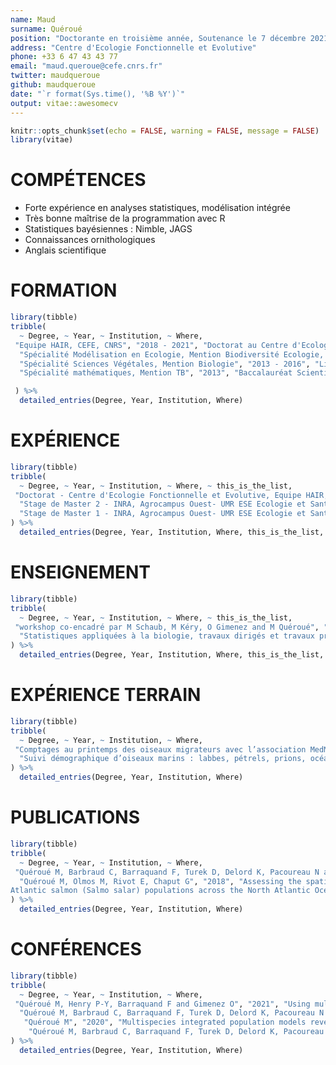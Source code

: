 ```yaml
---
name: Maud
surname: Quéroué
position: "Doctorante en troisième année, Soutenance le 7 décembre 2021"
address: "Centre d'Ecologie Fonctionnelle et Evolutive"
phone: +33 6 47 43 43 77
email: "maud.queroue@cefe.cnrs.fr"
twitter: maudqueroue
github: maudqueroue
date: "`r format(Sys.time(), '%B %Y')`"
output: vitae::awesomecv
---
```


```r
knitr::opts_chunk$set(echo = FALSE, warning = FALSE, message = FALSE)
library(vitae)
```

# COMPÉTENCES

 * Forte expérience en analyses statistiques, modélisation intégrée
 * Très bonne maîtrise de la programmation avec R
 * Statistiques bayésiennes : Nimble, JAGS
 * Connaissances ornithologiques
 * Anglais scientifique

# FORMATION

```r
library(tibble)
tribble(
  ~ Degree, ~ Year, ~ Institution, ~ Where,
 "Equipe HAIR, CEFE, CNRS", "2018 - 2021", "Doctorat au Centre d'Ecologie Fonctionnelle et Evolutive", "Montpellier, France",
  "Spécialité Modélisation en Ecologie, Mention Biodiversité Ecologie, Evolution", "2016 - 2018", "Master Université de Rennes 1", "Rennes, France",
  "Spécialité Sciences Végétales, Mention Biologie", "2013 - 2016", "Licence Université de Rennes 1", "Rennes, France",
  "Spécialité mathématiques, Mention TB", "2013", "Baccalauréat Scientifique - Lycée Pierre Guéguin", "Concarneau, France"

 ) %>% 
  detailed_entries(Degree, Year, Institution, Where)
```

# EXPÉRIENCE

```r
library(tibble)
tribble(
  ~ Degree, ~ Year, ~ Institution, ~ Where, ~ this_is_the_list,
 "Doctorat - Centre d'Ecologie Fonctionnelle et Evolutive, Equipe HAIR, CNRS - Encadrement : Olivier Gimenez, Pierre-Yves Henry, Christophe Barbraud", "2018 - 2021", "Utilisation des modèles intégrés de population multi-espèces pour comprendre les relations interspécifiques chez les oiseaux", "Montpellier, France","Modèles de population intégrés, Capture-recapture, Inférence bayésienne, Modèles multi-espèces",
  "Stage de Master 2 - INRA, Agrocampus Ouest- UMR ESE Ecologie et Santé des écosystèmes. Encadrement: Etienne Rivot et Maxime Olmos", "2018 - 8 mois", "Réponses des populations de saumon atlantique (Salmo salar) aux changements de l’écosystème marin : Analyse de la synchronie dans la dynamique de populations des différentes unités de stock de l’océan Atlantique", "Rennes, France","Modèles bayésiens Hiérarchiques, Covariation spatiale, Approche multi-échelles",
  "Stage de Master 1 - INRA, Agrocampus Ouest- UMR ESE Ecologie et Santé des écosystèmes. Encadrement: Etienne Rivot et Maxime Olmos", "2017 - 4 mois", "Déclin de l’abondance du saumon atlantique (Salmo salar) dans l’Atlantique Nord : Affiner les hypothèses de modélisation de la phase juvénile du cycle de vie pour mieux comprendre la dynamique des populations", "Rennes, France","Modèles Bayésiens Hiérarchiques, Modèle de cycle de vie, Prise en compte de la densité dépendance"
) %>% 
  detailed_entries(Degree, Year, Institution, Where, this_is_the_list, .protect = FALSE)
```

# ENSEIGNEMENT

```r
library(tibble)
tribble(
  ~ Degree, ~ Year, ~ Institution, ~ Where, ~ this_is_the_list,
 "workshop co-encadré par M Schaub, M Kéry, O Gimenez and M Quéroué", "2020", "Workshop modèles de population intégrés", "","Présentation de la méthodologie et d'un cas d'étude sur les modèles de population intégrés multi-espèces",
  "Statistiques appliquées à la biologie, travaux dirigés et travaux pratiques niveau Master 1", "2018-2019", "Professeure vacataire - Université de Montpellier", "Montpellier, France","Apprentissage de R, Statistiques descriptives, Statistiques inférentielles, Modèles linéaires"
) %>% 
  detailed_entries(Degree, Year, Institution, Where, this_is_the_list, .protect = FALSE)
```

# EXPÉRIENCE TERRAIN

```r
library(tibble)
tribble(
  ~ Degree, ~ Year, ~ Institution, ~ Where,
 "Comptages au printemps des oiseaux migrateurs avec l’association MedMigration", "2019 - 2021", "Bénévole suivi de migration des oiseaux", "Leucate, France",
  "Suivi démographique d’oiseaux marins : labbes, pétrels, prions, océanites", "2018 - 2 mois", "Campagne d’été à Kerguelen - Aide terrain programme 109 ORNITHO-ECO", "Terres Australes et Antarctiques Françaises",
) %>% 
  detailed_entries(Degree, Year, Institution, Where)
```


# PUBLICATIONS

```r
library(tibble)
tribble(
  ~ Degree, ~ Year, ~ Institution, ~ Where,
 "Quéroué M, Barbraud C, Barraquand F, Turek D, Delord K, Pacoureau N and Gimenez O", "2021", "Multispecies integrated population model reveals bottom‐up dynamics in a seabird predator–prey system", "Ecological Monographs, e01459",
  "Quéroué M, Olmos M, Rivot E, Chaput G", "2018", "Assessing the spatial synchrony in the marine survival of
Atlantic salmon (Salmo salar) populations across the North Atlantic Ocean", "WGNAS Working Paper 2018/33",
) %>% 
  detailed_entries(Degree, Year, Institution, Where)
```

# CONFÉRENCES

```r
library(tibble)
tribble(
  ~ Degree, ~ Year, ~ Institution, ~ Where,
 "Quéroué M, Henry P-Y, Barraquand F and Gimenez O", "2021", "Using multispecies integrated population model to understand competition between birds: A case study on Great tits and Blue tits", "EURING Analytical Meeting & Workshop",
  "Quéroué M, Barbraud C, Barraquand F, Turek D, Delord K, Pacoureau N and Gimenez O", "2020", "Revealing how interspecific relationships and environmental fluctuations affect seabirds’ population dynamics: A multispecies demography approach", "International Statistical Ecology Conference",
   "Quéroué M", "2020", "Multispecies integrated population models reveal the relative contribution of interspecific relationships and climate fluctuations on seabirds demography", "World Seabird Twitter Conference",
    "Quéroué M, Barbraud C, Barraquand F, Turek D, Delord K, Pacoureau N and Gimenez O", "2020", "Utilisation de modèles de population intégrés pour comprendre les effets des relations interspecifiques et des fluctuations climatiques dans la dynamique d’oiseaux marins", "GDR Ecologie Statistique",
) %>% 
  detailed_entries(Degree, Year, Institution, Where)
```
